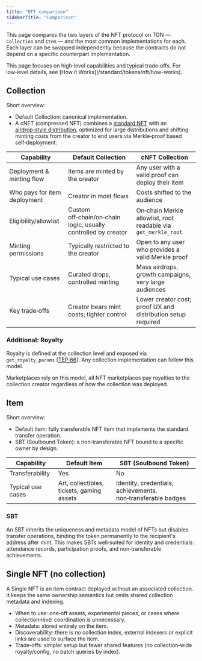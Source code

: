 ```yaml
---
title: "NFT comparison"
sidebarTitle: "Comparison"
---
```



This page compares the two layers of the NFT protocol on TON — `Collection` and `Item` — and the most common implementations for each. Each layer can be swapped independently because the contracts do not depend on a specific counterpart implementation.

<Aside type="note" title="Scope">
This page focuses on high‑level capabilities and typical trade‑offs. For low‑level details, see [How it Works](/standard/tokens/nft/how-works).
</Aside>

## Collection

Short overview:

- Default Collection: canonical implementation.
- A cNFT (compressed NFT) combines a [standard NFT](/standard/tokens/nft/overview) with an [airdrop‑style distribution](/standard/tokens/airdrop), optimized for large distributions and shifting minting costs from the creator to end users via Merkle‑proof based self‑deployment. 

| Capability | Default Collection | cNFT Collection |
| --- | --- | --- |
| Deployment & minting flow | Items are minted by the creator | Any user with a valid proof can deploy their item |
| Who pays for item deployment | Creator in most flows | Costs shifted to the audience |
| Eligibility/allowlist | Custom off‑chain/on‑chain logic, usually controlled by creator | On‑chain Merkle allowlist, root readable via `get_merkle_root` |
| Minting permissions | Typically restricted to the creator | Open to any user who provides a valid Merkle proof |
| Typical use cases | Curated drops, controlled minting | Mass airdrops, growth campaigns, very large audiences |
| Key trade‑offs | Creator bears mint costs; tighter control | Lower creator cost; proof UX and distribution setup required |

### Additional: Royalty

Royalty is defined at the collection level and exposed via `get_royalty_params` ([TEP‑66](https://github.com/ton-blockchain/TEPs/blob/1e5b2c4c8290d88d6bc3ddc4729812e3ac232c00/text/0066-nft-royalty-standard.md)). Any collection implementation can follow this model.

Marketplaces rely on this model, all NFT marketplaces pay royalties to the collection creator regardless of how the collection was deployed.

## Item

Short overview:

- Default Item: fully transferable NFT item that implements the standard transfer operation.
- SBT (Soulbound Token): a non‑transferable NFT bound to a specific owner by design.

| Capability | Default Item | SBT (Soulbound Token) |
| --- | --- | --- |
| Transferability | Yes | No |
| Typical use cases | Art, collectibles, tickets, gaming assets | Identity, credentials, achievements, non‑transferable badges |


### SBT 
An SBT inherits the uniqueness and metadata model of NFTs but disables transfer operations, binding the token permanently to the recipient's address after mint. This makes SBTs well‑suited for identity and credentials: attendance records, participation proofs, and non‑transferable achievements.


## Single NFT (no collection)

A Single NFT is an item contract deployed without an associated collection. It keeps the same ownership semantics but omits shared collection metadata and indexing.

- When to use: one‑off assets, experimental pieces, or cases where collection‑level coordination is unnecessary.
- Metadata: stored entirely on the item.
- Discoverability: there is no collection index, external indexers or explicit links are used to surface the item.
- Trade‑offs: simpler setup but fewer shared features (no collection‑wide royalty/config, no batch queries by index).

